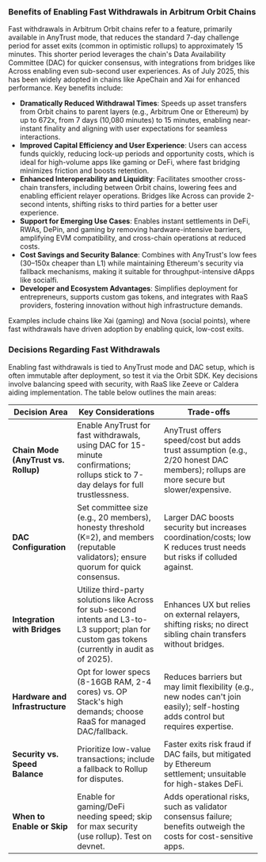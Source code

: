 ### Benefits of Enabling Fast Withdrawals in Arbitrum Orbit Chains

Fast withdrawals in Arbitrum Orbit chains refer to a feature, primarily available in AnyTrust mode, that reduces the standard 7-day challenge period for asset exits (common in optimistic rollups) to approximately 15 minutes. This shorter period leverages the chain's Data Availability Committee (DAC) for quicker consensus, with integrations from bridges like Across enabling even sub-second user experiences. As of July 2025, this has been widely adopted in chains like ApeChain and Xai for enhanced performance. Key benefits include:

- **Dramatically Reduced Withdrawal Times**: Speeds up asset transfers from Orbit chains to parent layers (e.g., Arbitrum One or Ethereum) by up to 672x, from 7 days (10,080 minutes) to 15 minutes, enabling near-instant finality and aligning with user expectations for seamless interactions.
- **Improved Capital Efficiency and User Experience**: Users can access funds quickly, reducing lock-up periods and opportunity costs, which is ideal for high-volume apps like gaming or DeFi, where fast bridging minimizes friction and boosts retention.
- **Enhanced Interoperability and Liquidity**: Facilitates smoother cross-chain transfers, including between Orbit chains, lowering fees and enabling efficient relayer operations. Bridges like Across can provide 2-second intents, shifting risks to third parties for a better user experience.
- **Support for Emerging Use Cases**: Enables instant settlements in DeFi, RWAs, DePin, and gaming by removing hardware-intensive barriers, amplifying EVM compatibility, and cross-chain operations at reduced costs.
- **Cost Savings and Security Balance**: Combines with AnyTrust's low fees (30–150x cheaper than L1) while maintaining Ethereum's security via fallback mechanisms, making it suitable for throughput-intensive dApps like socialfi.
- **Developer and Ecosystem Advantages**: Simplifies deployment for entrepreneurs, supports custom gas tokens, and integrates with RaaS providers, fostering innovation without high infrastructure demands.

Examples include chains like Xai (gaming) and Nova (social points), where fast withdrawals have driven adoption by enabling quick, low-cost exits.

### Decisions Regarding Fast Withdrawals

Enabling fast withdrawals is tied to AnyTrust mode and DAC setup, which is often immutable after deployment, so test it via the Orbit SDK. Key decisions involve balancing speed with security, with RaaS like Zeeve or Caldera aiding implementation. The table below outlines the main areas:

| Decision Area                        | Key Considerations                                                                                                                                 | Trade-offs                                                                                                                          |
| ------------------------------------ | -------------------------------------------------------------------------------------------------------------------------------------------------- | ----------------------------------------------------------------------------------------------------------------------------------- |
| **Chain Mode (AnyTrust vs. Rollup)** | Enable AnyTrust for fast withdrawals, using DAC for 15-minute confirmations; rollups stick to 7-day delays for full trustlessness.                 | AnyTrust offers speed/cost but adds trust assumption (e.g., 2/20 honest DAC members); rollups are more secure but slower/expensive. |
| **DAC Configuration**                | Set committee size (e.g., 20 members), honesty threshold (K=2), and members (reputable validators); ensure quorum for quick consensus.             | Larger DAC boosts security but increases coordination/costs; low K reduces trust needs but risks if colluded against.               |
| **Integration with Bridges**         | Utilize third-party solutions like Across for sub-second intents and L3-to-L3 support; plan for custom gas tokens (currently in audit as of 2025). | Enhances UX but relies on external relayers, shifting risks; no direct sibling chain transfers without bridges.                     |
| **Hardware and Infrastructure**      | Opt for lower specs (8-16GB RAM, 2-4 cores) vs. OP Stack's high demands; choose RaaS for managed DAC/fallback.                                     | Reduces barriers but may limit flexibility (e.g., new nodes can't join easily); self-hosting adds control but requires expertise.   |
| **Security vs. Speed Balance**       | Prioritize low-value transactions; include a fallback to Rollup for disputes.                                                                      | Faster exits risk fraud if DAC fails, but mitigated by Ethereum settlement; unsuitable for high-stakes DeFi.                        |
| **When to Enable or Skip**           | Enable for gaming/DeFi needing speed; skip for max security (use rollup). Test on devnet.                                                          | Adds operational risks, such as validator consensus failure; benefits outweigh the costs for cost-sensitive apps.                   |

